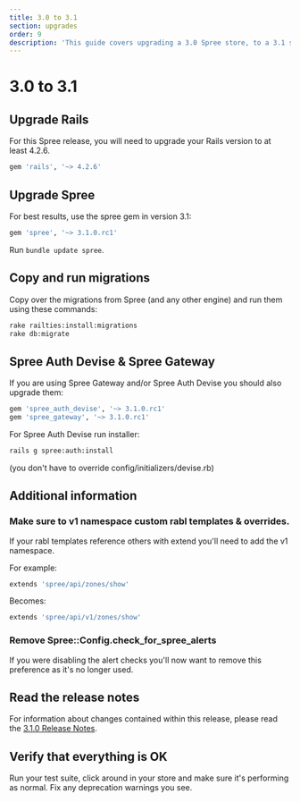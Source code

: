 ```yaml
---
title: 3.0 to 3.1
section: upgrades
order: 9
description: 'This guide covers upgrading a 3.0 Spree store, to a 3.1 store'
---
```


# 3.0 to 3.1

## Upgrade Rails

For this Spree release, you will need to upgrade your Rails version to at least 4.2.6.

```ruby
gem 'rails', '~> 4.2.6'
```

## Upgrade Spree

For best results, use the spree gem in version 3.1:

```ruby
gem 'spree', '~> 3.1.0.rc1'
```

Run `bundle update spree`.

## Copy and run migrations

Copy over the migrations from Spree \(and any other engine\) and run them using these commands:

```bash
rake railties:install:migrations
rake db:migrate
```

## Spree Auth Devise & Spree Gateway

If you are using Spree Gateway and/or Spree Auth Devise you should also upgrade them:

```ruby
gem 'spree_auth_devise', '~> 3.1.0.rc1'
gem 'spree_gateway', '~> 3.1.0.rc1'
```

For Spree Auth Devise run installer:

```bash
rails g spree:auth:install
```

\(you don't have to override config/initializers/devise.rb\)

## Additional information

### Make sure to v1 namespace custom rabl templates & overrides.

If your rabl templates reference others with extend you'll need to add the v1 namespace.

For example:

```ruby
extends 'spree/api/zones/show'
```

Becomes:

```ruby
extends 'spree/api/v1/zones/show'
```

### Remove Spree::Config.check\_for\_spree\_alerts

If you were disabling the alert checks you'll now want to remove this preference as it's no longer used.

## Read the release notes

For information about changes contained within this release, please read the [3.1.0 Release Notes](http://guides.spreecommerce.org/release_notes/spree_3_1_0.html).

## Verify that everything is OK

Run your test suite, click around in your store and make sure it's performing as normal. Fix any deprecation warnings you see.

